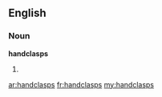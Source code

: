 ==English==
===Noun===
'''handclasps'''

#{{plural of|[[handclasp]]}}

[[ar:handclasps]]
[[fr:handclasps]]
[[my:handclasps]]